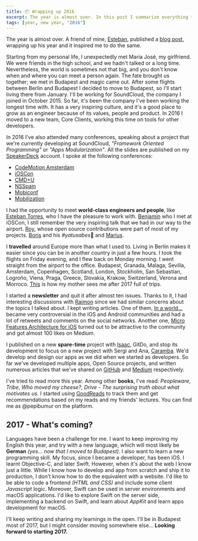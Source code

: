 ```yaml
---
title: 📦 Wrapping up 2016
excerpt: The year is almost over. In this post I summarize everything that happened this year and my new year resolutions.
tags: [year, new year, "2016"]
---
```


The year is almost over. A friend of mine, [Esteban](https://twitter.com/esttorhe), published a [blog post](https://estebantorr.es/blog/2016/12/16/Wrapping-up-2017/), wrapping up his year and it inspired me to do the same.

Starting from my personal life, I unexpectedly met Maria José, my girlfriend. We were friends in the high school, and we hadn't talked or a long time. Nevertheless, the world is sometimes not that big, and you don't know when and where you can meet a person again. The fate brought us together; we met in Budapest and magic came out. After some flights between Berlin and Budapest I decided to move to Budapest, so I'll start living there from January. I'll be working for SoundCloud, the company I joined in October 2015. So far, it's been the company I've been working the longest time with. It has a very inspiring culture, and it's a good place to grow as an engineer because of its values, people and product. In 2016 I moved to a new team, Core Clients, working this time on tools for other developers.

In 2016 I've also attended many conferences, speaking about a project that we're currently developing at SoundCloud, _"Framework Oriented Programming"_ or _"Apps Modularization"_. All the slides are published on my [SpeakerDeck](http://speakerdeck.com/pepibumur) account. I spoke at the following conferences:

- [CodeMotion Amsterdam](http://amsterdam2016.codemotionworld.com/)
- [iOSCon](https://skillsmatter.com/conferences/7598-ioscon-2016-the-conference-for-ios-and-swift-developers)
- [CMD+U](http://www.cmduconf.com/)
- [NSSpain](http://2016.nsspain.com/)
- [Mobiconf](http://www.2016.mobiconf.org/)
- [Mobilization](http://2016.mobilization.pl/)

I had the opportunity to meet **world-class engineers and people**, like [Esteban Torres](https://twitter.com/esttorhe), who I have the pleasure to work with. [Benjamin](https://twitter.com/benjaminencz) who I met at iOSCon, I still remember the very inspiring talk that we had in our way to the airport. [Roy](https://twitter.com/marmelroy), whose open source contributions were part of most of my projects. [Boris](https://twitter.com/NeoNacho) and his *#yatusabes*🍷 and [Marius](https://twitter.com/mrackwitz).

I **travelled** around Europe more than what I used to. Living in Berlin makes it easier since you can be in another country in just a few hours. I took the flights on Friday evening, and I flew back on Monday morning. I went straight from the airport to the office. Budapest, Granada, Malaga, Sevilla, Amsterdam, Copenhagen, Scotland, London, Stockholm, San Sebastian, Logroño, Viena, Praga, Greece, Slovakia, Krakow, Switzerland, Verona and Morroco. [This](https://pbs.twimg.com/profile_images/2218121082/mochilo.jpg) is how my mother sees me after 2017 full of trips.

I started a **newsletter** and quit it after almost ten issues. Thanks to it, I had interesting discussions with [Raimon](https://twitter.com/wolffan) since we had similar concerns about the topics I talked about. I kept writing articles. One of them, [In a world...](http://ppinera.es/2016/11/16/in-a-world.html) became very controversial in the iOS and Android communities and had a lot of retweets and comments on the social networks. Another one, [Micro Features Architecture for iOS](https://blog.caramba.io/micro-features-architecture-for-ios-f81ca18f03ac) turned out to be attractive to the community and got almost 100 likes on Medium.

I published on a new **spare-time** project with [Isaac](https://twitter.com/saky), GitDo, and stop its development to focus on a new project with Sergi and Ana, [Caramba](http://caramba.io). We'd develop and design our apps as we did when we started as developers. So far we've developed multiple apps, Open Source projects, and written numerous articles that we've shared on [GitHub](https://github.com/carambalabs) and [Medium](https://medium.com/@caramba) respectively.

I've tried to read more this year. Among other **books**, I've read: _Peopleware_, _Tribe_, _Who moved my cheese?_, _Drive - The surprising truth about what motivates us_. I started using [GoodReads](https://goodreads.com) to track them and get recommendations based on my reads and my friends' lectures. You can find me as @pepibumur on the platform.

## 2017 - What's coming?

Languages have been a challenge for me. I want to keep improving my English this year, and try with a new language, which will most likely be **German** _(yes... now that I moved to Budapest)_. I also want to learn a new programming skill. My focus, since I became a developer, has been iOS. I learnt Objective-C, and later Swift. However, when it's about the web I know just a little. While I know how to develop and app from scratch and ship it to production, I don't know how to do the equivalent with a website. I'd like to be able to code a frontend _(HTML and CSS)_ and include some client _Javascript_ logic. Moreover, Swift can be used in server environments and macOS applications. I'd like to explore Swift on the server side, implementing a backend on Swift, and learn about _AppKit_ and learn apps development for macOS.

I'll keep writing and sharing my learnings in the open. I'll be in Budapest most of 2017, but I might consider moving somewhere else... **Looking forward to starting 2017.**
